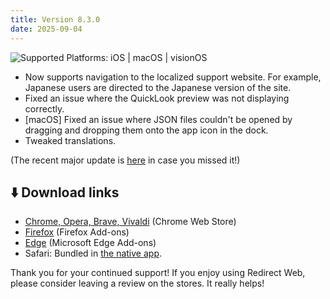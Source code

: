 ```yaml
---
title: Version 8.3.0
date: 2025-09-04
---
```


![Supported Platforms: iOS | macOS | visionOS](https://img.shields.io/badge/Platforms-iOS%20|%20macOS%20|%20visionOS-white)

* Now supports navigation to the localized support website. For example, Japanese users are directed to the Japanese version of the site.
* Fixed an issue where the QuickLook preview was not displaying correctly.
* [macOS] Fixed an issue where JSON files couldn't be opened by dragging and dropping them onto the app icon in the dock.
* Tweaked translations.

(The recent major update is [here](/8.0.0.mdx) in case you missed it!)

## ⬇️ Download links

- [Chrome, Opera, Brave, Vivaldi](https://chromewebstore.google.com/detail/ffglckbhfbfmdkefdmjbhpnffkcmlhdh) (Chrome Web Store)
- [Firefox](https://addons.mozilla.org/firefox/addon/redirect-web/) (Firefox Add-ons)
- [Edge](https://microsoftedge.microsoft.com/addons/detail/hmfkakfdccgdpgemaicfgngnmflefpga) (Microsoft Edge Add-ons)
- Safari: Bundled in [the native app](https://apps.apple.com/app/id1571283503).

Thank you for your continued support! If you enjoy using Redirect Web, please consider leaving a review on the stores. It really helps!
